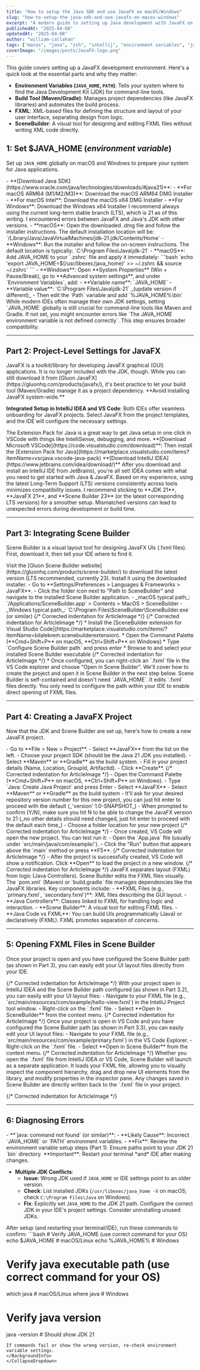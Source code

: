 ```yaml
---
title: "How to setup the Java SDK and use JavaFX on macOS/Windows"
slug: "how-to-setup-the-java-sdk-and-use-javafx-on-macos-windows"
excerpt: "A modern guide to setting up Java development with JavaFX on macOS and Windows using IntelliJ IDEA or VS Code. While setting `JAVA_HOME` is still useful for some tools like Maven and Gradle, many modern Java environments have reduced reliance on it. This guide covers both legacy and current best practices, including integration with Scene Builder and modern IDEs."
publishedAt: "2025-04-08"
updatedAt: "2025-04-08"
author: "william-callahan"
tags: ["macos", "java", "zsh", "intellij", "environment variables", "javafx", "scene builder"]
coverImage: "/images/posts/JavaFX-logo.png"
---
```


<BackgroundInfo title="Overview: Key Components & Their Roles">
This guide covers setting up a JavaFX development environment. Here's a quick look at the essential parts and why they matter:

- **Environment Variables (`JAVA_HOME`, `PATH`)**: Tells your system where to find the Java Development Kit (JDK) for command-line tools.
- **Build Tool (Maven/Gradle)**: Manages project dependencies (like JavaFX libraries) and automates the build process.
- **FXML**: XML-based files for defining the structure and layout of your user interface, separating design from logic.
- **SceneBuilder**: A visual tool for designing and editing FXML files without writing XML code directly.

</BackgroundInfo>

## 1: Set $JAVA_HOME (_environment variable_)

Set up `JAVA_HOME` globally on macOS and Windows to prepare your system for Java applications.

<CollapseDropdown summary="1.1: Download Java SDK">
  - **[Download Java SDK](https://www.oracle.com/java/technologies/downloads/#java21)**:
    - **For macOS ARM64 (M1/M2/M3)**: Download the macOS ARM64 DMG Installer
    - **For macOS Intel**: Download the macOS x64 DMG Installer
    - **For Windows**: Download the Windows x64 Installer
  <BackgroundInfo title="Note on JDK version">
  I recommend always using the current long-term stable branch (LTS), which is 21 as of this writing. I encountered errors between JavaFX and Java's JDK with other versions.
  </BackgroundInfo>
</CollapseDropdown>

<CollapseDropdown summary="1.2: Install Java">
  - **macOS**: Open the downloaded .dmg file and follow the installer instructions. The default installation location will be:
    `/Library/Java/JavaVirtualMachines/jdk-21.jdk/Contents/Home`
  - **Windows**: Run the installer and follow the on-screen instructions. The default location is typically:
    `C:\Program Files\Java\jdk-21`
</CollapseDropdown>

<CollapseDropdown summary="1.3: Set JAVA_HOME environment variable">
  - **macOS**: Add JAVA_HOME to your `.zshrc` file and apply it immediately:
    ```bash
    `echo 'export JAVA_HOME=$(/usr/libexec/java_home)' >> ~/.zshrc && source ~/.zshrc`
    ```
  - **Windows**: Open **System Properties** (Win + Pause/Break), go to **Advanced system settings**, and under `Environment Variables`, add:
    - **Variable name**: `JAVA_HOME`
    - **Variable value**: `C:\Program Files\Java\jdk-21` _(update version if different)_
    - Then edit the `Path` variable and add `%JAVA_HOME%\bin`
</CollapseDropdown>
<BackgroundInfo title="Do you still need JAVA_HOME?">
While modern IDEs often manage their own JDK settings, setting `JAVA_HOME` globally is still crucial for command-line tools like Maven and Gradle. If not set, you might encounter errors like `The JAVA_HOME environment variable is not defined correctly`. This step ensures broader compatibility.
</BackgroundInfo>

---

## Part 2: Project-Level Settings for JavaFX

<BackgroundInfo title="What is JavaFX?">
JavaFX is a toolkit/library for developing JavaFX graphical (GUI) applications. It is no longer included with the JDK, though. While you can still download it from [Gluon JavaFX](https://gluonhq.com/products/javafx/), it's best practice to let your build tool (Maven/Gradle) manage it as a project dependency. **Avoid installing JavaFX system-wide.**
</BackgroundInfo>

**Integrated Setup in IntelliJ IDEA and VS Code**: Both IDEs offer seamless onboarding for JavaFX projects. Select JavaFX from the project templates, and the IDE will configure the necessary settings.

<CollapseDropdown summary="2.1: Setup for Microsoft VSCode">
  <BackgroundInfo title="What is the Java extension pack?">
  The Extension Pack for Java is a great way to get Java setup in one click in VSCode with things like IntelliSense, debugging, and more.
  </BackgroundInfo>
  **[Download Microsoft VSCode](https://code.visualstudio.com/download)**: Then install the [Extension Pack for Java](https://marketplace.visualstudio.com/items?itemName=vscjava.vscode-java-pack)
</CollapseDropdown>

<CollapseDropdown summary="2.2: Setup for IntelliJ IDEA">
  **[Download IntelliJ IDEA](https://www.jetbrains.com/idea/download/)**
  <BackgroundInfo title="IntelliJ IDEA - batteries included">
  After you download and install an IntelliJ IDE from JetBrains), you're all set! IDEA comes with what you need to get started with Java & JavaFX.
  </BackgroundInfo>
</CollapseDropdown>

<BackgroundInfo title="Version Compatibility is Key">
Based on my experience, using the latest Long-Term Support (LTS) versions consistently across tools minimizes compatibility issues. I recommend sticking to **JDK 21**, **JavaFX 21**, and **Scene Builder 23** (or the latest corresponding LTS versions) for a smoother setup. Mismatched versions can lead to unexpected errors during development or build time.
</BackgroundInfo>

---

## Part 3: Integrating Scene Builder

Scene Builder is a visual layout tool for designing JavaFX UIs (.fxml files). First, download it, then tell your IDE where to find it.

<CollapseDropdown summary="3.1: Download and Install Scene Builder">
  Visit the [Gluon Scene Builder website](https://gluonhq.com/products/scene-builder/) to download the latest version (LTS recommended, currently 23). Install it using the downloaded installer.
</CollapseDropdown>

<CollapseDropdown summary="3.2: Configure Path in IntelliJ IDEA">
  - Go to **Settings/Preferences > Languages & Frameworks > JavaFX**.
  - Click the folder icon next to "Path to SceneBuilder" and navigate to the installed Scene Builder application.
      - _macOS typical path_: `/Applications/SceneBuilder.app` > Contents > MacOS > SceneBuilder
      - _Windows typical path_: `C:\Program Files\SceneBuilder\SceneBuilder.exe` (or similar)
  {/* Corrected indentation for ArticleImage */}
  <ArticleImage
    src="/images/posts/setup-javafx-path-in-idea-part1.png"
    alt="Setting Scene Builder path in IntelliJ IDEA Preferences"
    caption="Navigate to Languages & Frameworks > JavaFX in IntelliJ settings"
  />
  {/* Corrected indentation for ArticleImage */}
  <ArticleImage
    src="/images/posts/setup-javafx-path-in-idea-part2.png"
    alt="Selecting Scene Builder application path in IntelliJ IDEA"
    caption="Select the Scene Builder application executable path"
  />
</CollapseDropdown>

<CollapseDropdown summary="3.3: Configure Path in VS Code">
  *   Install the [SceneBuilder extension for Visual Studio Code](https://marketplace.visualstudio.com/items/?itemName=bilalekrem.scenebuilderextension).
  *   Open the Command Palette (**Cmd+Shift+P** on macOS, **Ctrl+Shift+P** on Windows)
  *   Type `Configure Scene Builder path` and press enter
  *   Browse to and select your installed Scene Builder executable
  {/* Corrected indentation for ArticleImage */}
  <ArticleImage
    src="/images/posts/configure-scene-builder-path.png"
    alt="Setting Scene Builder path via Command Palette in VS Code"
    caption="Use the Command Palette (Cmd/Ctrl+Shift+P) to set the SceneBuilder path in VS Code"
  />
  *   Once configured, you can right-click an `.fxml` file in the VS Code explorer and choose "Open in Scene Builder". We'll cover how to create the project and open it in Scene Builder in the next step below.
  <BackgroundInfo title="Does Scene Builder require environment variables?">
  Scene Builder is self-contained and doesn't need `JAVA_HOME`. It edits `.fxml` files directly. You only need to configure the path within your IDE to enable direct opening of FXML files.
  </BackgroundInfo>
</CollapseDropdown>

---

## Part 4: Creating a JavaFX Project

Now that the JDK and Scene Builder are set up, here's how to create a new JavaFX project.

<CollapseDropdown summary="4.1: Create New Project in IntelliJ IDEA">
  - Go to **File > New > Project**.
  - Select **JavaFX** from the list on the left.
  - Choose your project SDK (should be the Java 21 JDK you installed).
  - Select **Maven** or **Gradle** as the build system.
  - Fill in your project details (Name, Location, GroupId, ArtifactId).
  - Click **Create**.
  {/* Corrected indentation for ArticleImage */}
  <ArticleImage
    src="/images/posts/jetbrains-ide-new-javafx-project.png"
    alt="Creating a new JavaFX project in IntelliJ IDEA"
    caption="IntelliJ IDEA New Project wizard for JavaFX"
  />
</CollapseDropdown>

<CollapseDropdown summary="4.2: Create New Project in VS Code">
  - Open the Command Palette (**Cmd+Shift+P** on macOS, **Ctrl+Shift+P** on Windows).
  - Type `Java: Create Java Project` and press Enter
  - Select **JavaFX**
  - Select **Maven** or **Gradle** as the build system
  - It'll ask for your desired repository version number for this new project, you can just hit enter to proceed with the default (_'version' 1.0-SNAPSHOT_)
  - When prompted to confirm (Y/N), make sure you hit N to be able to change the JavaFX version to 21 (_no other details should need changed, just hit enter to proceed with the default each time_)
  - Choose a folder location for your new project
  {/* Corrected indentation for ArticleImage */}
  <ArticleImage
    src="/images/posts/vscode-new-javafx-project-settings-steps.png"
    alt="VS Code command palette and prompts for creating a new JavaFX project"
    caption="Use the Command Palette (Cmd/Ctrl+Shift+P) -> 'Java: Create Java Project' -> 'JavaFX' and follow the prompts"
  />
  - Once created, VS Code will open the new project. You can test run it:
    - Open the `App.java` file (usually under `src/main/java/com/example/`).
    - Click the "Run" button that appears above the `main` method or press **F5**.
  {/* Corrected indentation for ArticleImage */}
  <ArticleImage
    src="/images/posts/vscode-test-new-javafx-gui-project.png"
    alt="VS Code showing the run button for App.java and the resulting JavaFX window"
    caption="Run the default App.java to ensure the JavaFX project builds and displays the initial window"
  />
  - After the project is successfully created, VS Code will show a notification. Click **Open** to load the project in a new window.
  {/* Corrected indentation for ArticleImage */}
  <ArticleImage
    src="/images/posts/vscode-after-creating-javafx-project-proceed-to-open.png"
    alt="VS Code notification showing successful project creation with an Open button"
    caption="Click the 'Open' button in the notification to open your new JavaFX project"
  />
</CollapseDropdown>

<BackgroundInfo title="What are the components of a JavaFX application?">
  JavaFX separates layout (FXML) from logic (Java Controllers). Scene Builder edits the FXML files visually. The `pom.xml` (Maven) or `build.gradle` file manages dependencies like the JavaFX libraries. Key components include:
  - **FXML Files (e.g., `primary.fxml`, `secondary.fxml`)**: XML files describing the GUI layout.
  - **Java Controllers**: Classes linked to FXML for handling logic and interaction.
  - **Scene Builder**: A visual tool for editing FXML files.
  - **Java Code vs FXML**: You can build UIs programmatically (Java) or declaratively (FXML). FXML promotes separation of concerns.
</BackgroundInfo>

---

## 5: Opening FXML Files in Scene Builder

Once your project is open and you have configured the Scene Builder path (as shown in Part 3), you can easily edit your UI layout files directly from your IDE.

<CollapseDropdown summary="5.1: IntelliJ IDEA">
  {/* Corrected indentation for ArticleImage */}
  <ArticleImage
    src="/images/posts/intellij-javafx-file-structure-with-fxml.png"
    alt="IntelliJ IDEA project structure for JavaFX showing HelloApplication.java and hello-view.fxml"
    caption="Default IntelliJ JavaFX project structure. Note the location of the main application class (1) and the FXML view file (2)."
    size="small"
  />
  With your project open in IntelliJ IDEA and the Scene Builder path configured (as shown in Part 3.2), you can easily edit your UI layout files:
  - Navigate to your FXML file (e.g., `src/main/resources/com/example/hello-view.fxml`) in the IntelliJ Project tool window.
  - Right-click on the `.fxml` file.
  - Select **Open In SceneBuilder** from the context menu.
  {/* Corrected indentation for ArticleImage */}
  <ArticleImage
    src="/images/posts/intellij-idea-how-to-open-javafx-in-scene-builder.png"
    alt="Right-clicking an FXML file in IntelliJ Project view showing the 'Open In SceneBuilder' option"
    caption="Right-click the FXML file and choose 'Open In SceneBuilder' to visually edit the UI in IntelliJ IDEA"
    size="full"
  />
</CollapseDropdown>

<CollapseDropdown summary="5.2: VS Code">
  Once your project is open in VS Code and you have configured the Scene Builder path (as shown in Part 3.3), you can easily edit your UI layout files:
  - Navigate to your FXML file (e.g., `src/main/resources/com/example/primary.fxml`) in the VS Code Explorer.
  - Right-click on the `.fxml` file.
  - Select **Open in Scene Builder** from the context menu.
  {/* Corrected indentation for ArticleImage */}
  <ArticleImage
    src="/images/posts/vscode-how-to-open-javafx-fxml-files-in-scene-builder.png"
    alt="Right-clicking an FXML file in VS Code Explorer showing the 'Open in Scene Builder' option"
    caption="Right-click the FXML file and choose 'Open in Scene Builder' to visually edit the UI"
    size="medium"
  />
</CollapseDropdown>

<CollapseDropdown summary="5.3: Editing with Scene Builder">
  Whether you open the `.fxml` file from IntelliJ IDEA or VS Code, Scene Builder will launch as a separate application.
  It loads your FXML file, allowing you to visually inspect the component hierarchy, drag and drop new UI elements from the library, and modify properties in the inspector pane.
  Any changes saved in Scene Builder are directly written back to the `.fxml` file in your project.

  {/* Corrected indentation for ArticleImage */}
  <ArticleImage
    src="/images/posts/scenebuilder-successful-editing-view.png"
    alt="Scene Builder application showing a JavaFX view with Library, Hierarchy, and Inspector panes"
    caption="Scene Builder interface after opening an FXML file for visual editing"
    size="full"
  />
</CollapseDropdown>

---

## 6: Diagnosing Errors

<CollapseDropdown summary="6.1: Common Issues & Fixes">
  - **`java: command not found` (or similar)**:
      - **Likely Cause**: Incorrect `JAVA_HOME` or `PATH` environment variables.
      - **Fix**: Review the environment variable setup steps (Part 1). Ensure paths point to your JDK 21 `bin` directory. **Important**: Restart your terminal *and* IDE after making changes.

  - **Multiple JDK Conflicts**:
      - **Issue**: Wrong JDK used if `JAVA_HOME` or IDE settings point to an older version.
      - **Check**: List installed JDKs (`/usr/libexec/java_home -V` on macOS; check `C:\Program Files\Java` on Windows).
      - **Fix**: Explicitly set `JAVA_HOME` to the JDK 21 path. Configure the correct JDK in your IDE's project settings. Consider uninstalling unused JDKs.
  <BackgroundInfo title="Quick verification checks">
  After setup (and restarting your terminal/IDE), run these commands to confirm:
  ```bash
# Verify JAVA_HOME (use correct command for your OS)
echo $JAVA_HOME   # macOS/Linux
echo %JAVA_HOME%  # Windows

# Verify java executable path (use correct command for your OS)
which java       # macOS/Linux
where java       # Windows

# Verify java version
java -version    # Should show JDK 21
  ```
  If commands fail or show the wrong version, re-check environment variable settings.
  </BackgroundInfo>
</CollapseDropdown>
